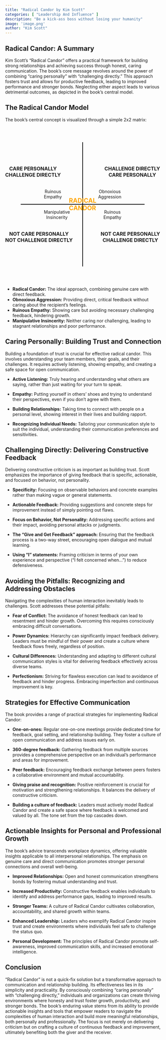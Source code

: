 ```yaml
---
title: "Radical Candor by Kim Scott"
categories: [ "Leadership And Influence" ]
description: "Be a kick-ass boss without losing your humanity"
image: 'image.png'
author: "Kim Scott"
---
```

## Radical Candor: A Summary

Kim Scott's "Radical Candor" offers a practical framework for building strong relationships and achieving success through honest, caring communication. The book's core message revolves around the power of combining "caring personally" with "challenging directly."  This approach fosters trust and allows for productive feedback, leading to improved performance and stronger bonds. Neglecting either aspect leads to various detrimental outcomes, as depicted in the book's central model.


## The Radical Candor Model

The book's central concept is visualized through a simple 2x2 matrix:

```{=html}
<style>
.container {
    position: relative;
    width: 500px; /* Adjust as needed */
    height: 500px; /* Adjust as needed */
}

.axis {
    position: absolute;
    width: 100%;
    height: 100%;
    display: flex;
    justify-content: center;
    align-items: center;
}

.axis-line {
    position: absolute;
    background-color: #000; /* Black axis lines */
    z-index: -1; /* Behind the text */
}

.axis-line-horizontal {
    width: 80%;
    height: 2px;
    left: 10%;
    top: 50%;
    transform: translateY(-50%);
}

.axis-line-vertical {
    width: 2px;
    height: 80%;
    top: 10%;
    left: 50%;
    transform: translateX(-50%);
}

.label {
    position: absolute;
    font-size: 14px; /* Adjust as needed */
    text-align: center;
}

.top { top: 10px; left: 50%; transform: translateX(-50%); }
.bottom { bottom: 10px; left: 50%; transform: translateX(-50%); }
.left { left: 10px; top: 50%; transform: translateY(-50%) rotate(-90deg); }
.right { right: 10px; top: 50%; transform: translateY(-50%) rotate(90deg); }

.quadrant-label {
    position: absolute;
    font-size: 16px; /* Adjust as needed */
    font-weight: bold;
    text-align: center;
    /* Positioning adjusted for better placement */
}
.quadrant-1 { top: 25%; left: 0%; }
.quadrant-2 { top: 25%; right: 0%; }
.quadrant-3 { bottom: 25%; left: 0%; }
.quadrant-4 { bottom: 25%; right: 0%; }

.quadrant-text {
    position: absolute;
    font-size: 14px; /* Adjust as needed */
    text-align: center;
    /* Positioning adjusted for better placement */
}
.quadrant-text-1 { top: 40%; left: 25%; }
.quadrant-text-2 { top: 40%; right: 25%; }
.quadrant-text-3 { bottom: 40%; left: 25%; }
.quadrant-text-4 { bottom: 40%; right: 25%; }

.radical-candor {
    position: absolute;
    top: 50%;
    left: 50%;
    transform: translate(-50%, -50%);
    font-size: 20px;
    font-weight: bold;
    color: orange; /* Highlighted color */
}

.arrow {
    position: absolute;
    /* Style your arrows here */
    width: 0;
    height: 0;
    border-style: solid;
}

    /* Example arrow styles - Customize as needed */
.arrow-1 { top: 25%; left: 10%; border-width: 10px 0 10px 15px; border-color: transparent transparent transparent black; }
.arrow-2 { top: 10%; left: 25%; border-width: 15px 10px 0 10px; border-color: transparent transparent black transparent; }
.arrow-3 { bottom: 25%; left: 10%; border-width: 10px 0 10px 15px; border-color: transparent transparent transparent black; transform: rotate(180deg);}
.arrow-4 { top: 10%; right: 25%; border-width: 15px 10px 0 10px; border-color: transparent transparent black transparent; transform: rotate(180deg);}

</style>

<div class="container">
    <div class="axis">
        <div class="axis-line axis-line-horizontal"></div>
        <div class="axis-line axis-line-vertical"></div>

        <div class="quadrant-label quadrant-1">CARE PERSONALLY<br>CHALLENGE DIRECTLY</div>
        <div class="quadrant-text quadrant-text-1">Ruinous<br>Empathy</div>
        <div class="quadrant-label quadrant-2">CHALLENGE DIRECTLY<br>CARE PERSONALLY</div>
        <div class="quadrant-text quadrant-text-2">Obnoxious<br>Aggression</div>
        <div class="quadrant-label quadrant-3">NOT CARE PERSONALLY<br>NOT CHALLENGE DIRECTLY</div>
        <div class="quadrant-text quadrant-text-3">Manipulative<br>Insincerity</div>
        <div class="quadrant-label quadrant-4">NOT CARE PERSONALLY<br>CHALLENGE DIRECTLY</div>
        <div class="quadrant-text quadrant-text-4">Ruinous<br>Empathy</div>


        <div class="radical-candor">RADICAL<br>CANDOR</div>

        </div>
</div>

```

* **Radical Candor:** The ideal approach, combining genuine care with direct feedback.
* **Obnoxious Aggression:**  Providing direct, critical feedback without caring about the recipient's feelings.
* **Ruinous Empathy:**  Showing care but avoiding necessary challenging feedback, hindering growth.
* **Manipulative Insincerity:** Neither caring nor challenging, leading to stagnant relationships and poor performance.


## Caring Personally: Building Trust and Connection

Building a foundation of trust is crucial for effective radical candor. This involves understanding your team members, their goals, and their challenges.  It requires actively listening, showing empathy, and creating a safe space for open communication.


* **Active Listening:** Truly hearing and understanding what others are saying, rather than just waiting for your turn to speak.

* **Empathy:** Putting yourself in others' shoes and trying to understand their perspectives, even if you don't agree with them.

* **Building Relationships:** Taking time to connect with people on a personal level, showing interest in their lives and building rapport.

* **Recognizing Individual Needs:** Tailoring your communication style to suit the individual, understanding their communication preferences and sensitivities.


## Challenging Directly: Delivering Constructive Feedback

Delivering constructive criticism is as important as building trust.  Scott emphasizes the importance of giving feedback that is specific, actionable, and focused on behavior, not personality.


* **Specificity:** Focusing on observable behaviors and concrete examples rather than making vague or general statements.

* **Actionable Feedback:**  Providing suggestions and concrete steps for improvement instead of simply pointing out flaws.

* **Focus on Behavior, Not Personality:** Addressing specific actions and their impact, avoiding personal attacks or judgments.

* **The "Give and Get Feedback" approach:** Ensuring that the feedback process is a two-way street, encouraging open dialogue and mutual learning.

* **Using "I" statements:** Framing criticism in terms of your own experience and perspective ("I felt concerned when...") to reduce defensiveness.


## Avoiding the Pitfalls: Recognizing and Addressing Obstacles

Navigating the complexities of human interaction inevitably leads to challenges. Scott addresses these potential pitfalls:

* **Fear of Conflict:**  The avoidance of honest feedback can lead to resentment and hinder growth.  Overcoming this requires consciously embracing difficult conversations.

* **Power Dynamics:**  Hierarchy can significantly impact feedback delivery.  Leaders must be mindful of their power and create a culture where feedback flows freely, regardless of position.

* **Cultural Differences:** Understanding and adapting to different cultural communication styles is vital for delivering feedback effectively across diverse teams.

* **Perfectionism:** Striving for flawless execution can lead to avoidance of feedback and hinder progress.  Embracing imperfection and continuous improvement is key.


## Strategies for Effective Communication

The book provides a range of practical strategies for implementing Radical Candor:


* **One-on-ones:** Regular one-on-one meetings provide dedicated time for feedback, goal setting, and relationship building.  They foster a culture of open communication and address issues early on.

* **360-degree feedback:** Gathering feedback from multiple sources provides a comprehensive perspective on an individual's performance and areas for improvement.

* **Peer feedback:**  Encouraging feedback exchange between peers fosters a collaborative environment and mutual accountability.

* **Giving praise and recognition:**  Positive reinforcement is crucial for motivation and strengthening relationships.  It balances the delivery of constructive criticism.

* **Building a culture of feedback:** Leaders must actively model Radical Candor and create a safe space where feedback is welcomed and valued by all.  The tone set from the top cascades down.


## Actionable Insights for Personal and Professional Growth

The book's advice transcends workplace dynamics, offering valuable insights applicable to all interpersonal relationships. The emphasis on genuine care and direct communication promotes stronger personal connections and overall well-being.


* **Improved Relationships:**  Open and honest communication strengthens bonds by fostering mutual understanding and trust.

* **Increased Productivity:**  Constructive feedback enables individuals to identify and address performance gaps, leading to improved results.

* **Stronger Teams:**  A culture of Radical Candor cultivates collaboration, accountability, and shared growth within teams.

* **Enhanced Leadership:** Leaders who exemplify Radical Candor inspire trust and create environments where individuals feel safe to challenge the status quo.

* **Personal Development:**  The principles of Radical Candor promote self-awareness, improved communication skills, and increased emotional intelligence.


## Conclusion

"Radical Candor" is not a quick-fix solution but a transformative approach to communication and relationship building.  Its effectiveness lies in its simplicity and practicality. By consciously combining "caring personally" with "challenging directly," individuals and organizations can create thriving environments where honesty and trust foster growth, productivity, and stronger bonds. The book's enduring value stems from its ability to provide actionable insights and tools that empower readers to navigate the complexities of human interaction and build more meaningful relationships, both personally and professionally.  The focus is not merely on delivering criticism but on crafting a culture of continuous feedback and improvement, ultimately benefiting both the giver and the receiver.

